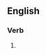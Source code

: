 ==English==

===Verb===
{{en-verb|spamvertizes|spamvertizing|spamvertized}}

# {{misspelling of|spamvertise|lang=en}}